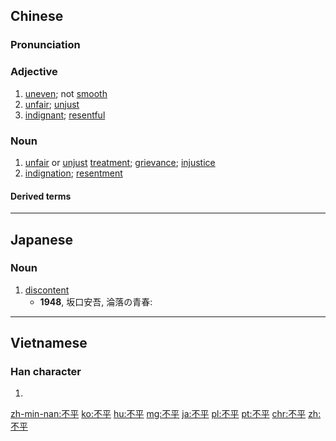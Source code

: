 ==Chinese==
{{zh-forms}}

===Pronunciation===
{{zh-pron
|m=不píng
|c=bat1 ping4
|h=pfs=put-phìn
|mn=put-pêng
|cat=a
}}

===Adjective===
{{zh-adj}}

# [[uneven]]; not [[smooth]]
# [[unfair]]; [[unjust]]
# [[indignant]]; [[resentful]]

===Noun===
{{zh-noun}}

# [[unfair]] or [[unjust]] [[treatment]]; [[grievance]]; [[injustice]]
# [[indignation]]; [[resentment]]

====Derived terms====
{{zh-der|憤憤不平:fènfènbùpíng}}

{{zh-cat|Elementary}}

----

==Japanese==
{{ja-kanjitab|ふ|へい|yomi=on}}

===Noun===
{{ja-noun|ふへい}}

# [[discontent]]
#* '''1948''', 坂口安吾, 淪落の青春:
#*: {{ja-usex|'''不平'''を言うことは許さぬ。|'''ふへい''' を いう こと は ゆるさぬ。|I will allow no complaints.}}

----

==Vietnamese==

===Han character===
{{vi-hantu|[[bất bình]]}}

# {{defn|lang=vi}}
{{attention|vi}}

[[zh-min-nan:不平]]
[[ko:不平]]
[[hu:不平]]
[[mg:不平]]
[[ja:不平]]
[[pl:不平]]
[[pt:不平]]
[[chr:不平]]
[[zh:不平]]
